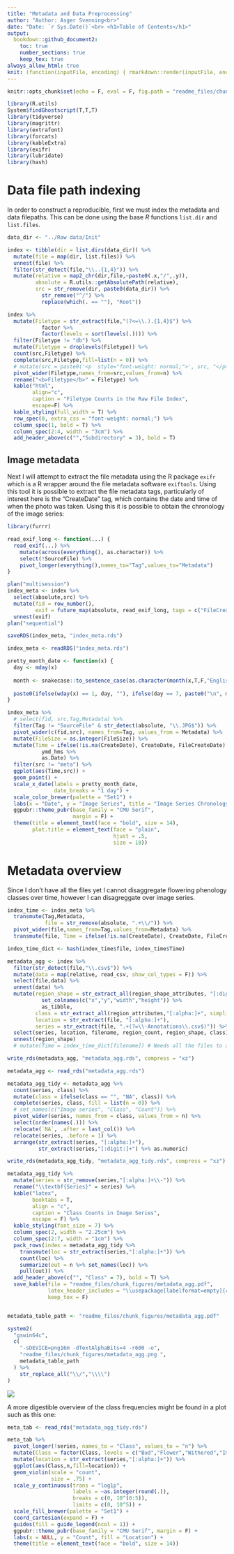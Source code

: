 ```yaml
---
title: "Metadata and Data Preprocessing"
author: "Author: Asger Svenning<br>"
date: "Date: `r Sys.Date()`<br> <h1>Table of Contents</h1>"
output: 
  bookdown::github_document2:
    toc: true
    number_sections: true
    keep_tex: true
always_allow_html: true
knit: (function(inputFile, encoding) { rmarkdown::render(inputFile, encoding = encoding, output_file = file.path(dirname(inputFile), 'README.md')) })
---
```


```r
knitr::opts_chunk$set(echo = F, eval = F, fig.path = "readme_files/chunk_figures/", base.name = getwd(), dpi = 400, dev = "png", dev.args = list(type="cairo-png"))

library(R.utils)
System$findGhostscript(T,T,T)
library(tidyverse)
library(magrittr)
library(extrafont)
library(forcats)
library(kableExtra)
library(exifr)
library(lubridate)
library(hash)
```

\newpage

# Data file path indexing

In order to construct a reproducible, first we must index the metadata and data filepaths. This can be done using the base *R* functions `list.dir` and `list.files`.

```r
data_dir <- "../Raw data/Init"

index <- tibble(dir = list.dirs(data_dir)) %>% 
  mutate(file = map(dir, list.files)) %>% 
  unnest(file) %>% 
  filter(str_detect(file,"\\..{1,4}")) %>% 
  mutate(relative = map2_chr(dir,file,~paste0(.x,"/",.y)),
         absolute = R.utils::getAbsolutePath(relative),
         src = str_remove(dir, paste0(data_dir)) %>% 
           str_remove("^/") %>% 
           replace(which(. == ""), "Root"))

index %>% 
  mutate(Filetype = str_extract(file,"(?<=\\.).{1,4}$") %>% 
           factor %>% 
           factor(levels = sort(levels(.)))) %>% 
  filter(Filetype != "db") %>% 
  mutate(Filetype = droplevels(Filetype)) %>% 
  count(src,Filetype) %>%
  complete(src,Filetype,fill=list(n = 0)) %>% 
  # mutate(src = paste0('<p  style="font-weight: normal;">', src, "</p>")) %>% 
  pivot_wider(Filetype,names_from=src,values_from=n) %>% 
  rename("<b>Filetype</b>" = Filetype) %>%
  kable("html",
        align="c", 
        caption = "Filetype Counts in the Raw File Index", 
        escape=F) %>% 
  kable_styling(full_width = T) %>%
  row_spec(0, extra_css = "font-weight: normal;") %>% 
  column_spec(1, bold = T) %>% 
  column_spec(2:4, width = "3cm") %>% 
  add_header_above(c("","Subdirectory" = 3), bold = T)
```

## Image metadata

Next I will attempt to extract the file metadata using the R package `exifr` which is a R wrapper around the file metadata software `exiftools`. Using this tool it is possible to extract the file metadata tags, particularly of interest here is the "CreateDate" tag, which contains the date and time of when the photo was taken. Using this it is possible to obtain the chronology of the image series:

```r
library(furrr)

read_exif_long <- function(...) {
  read_exif(...) %>% 
    mutate(across(everything(), as.character)) %>% 
    select(!SourceFile) %>% 
    pivot_longer(everything(),names_to="Tag",values_to="Metadata")
}

plan("multisession")
index_meta <- index %>% 
  select(absolute,src) %>% 
  mutate(fid = row_number(),
         exif = future_map(absolute, read_exif_long, tags = c("FileCreateDate","FileSize", "CreateDate","GPSDateTime"))) %>% 
  unnest(exif)
plan("sequential")

saveRDS(index_meta, "index_meta.rds")
```

```r
index_meta <- readRDS("index_meta.rds")

pretty_month_date <- function(x) {
  day <- mday(x)
  
  month <- snakecase::to_sentence_case(as.character(month(x,T,F,"English_Denmark.1252")))
  
  paste0(ifelse(wday(x) == 1, day, ""), ifelse(day == 7, paste0("\n", month), ""))
}

index_meta %>%
  # select(fid, src,Tag,Metadata) %>%
  filter(Tag != "SourceFile" & str_detect(absolute, "\\.JPG$")) %>%
  pivot_wider(c(fid,src), names_from=Tag, values_from = Metadata) %>%
  mutate(FileSize = as.integer(FileSize)) %>% 
  mutate(Time = ifelse(!is.na(CreateDate), CreateDate, FileCreateDate) %>% 
           ymd_hms %>% 
           as.Date) %>% 
  filter(src != "meta") %>% 
  ggplot(aes(Time,src)) +
  geom_point() +
  scale_x_date(labels = pretty_month_date,
               date_breaks = "1 day") +
  scale_color_brewer(palette = "Set1") +
  labs(x = "Date", y = "Image Series", title = "Image Series Chronology") +
  ggpubr::theme_pubr(base_family = "CMU Serif",
                     margin = F) +
  theme(title = element_text(face = "bold", size = 14),
        plot.title = element_text(face = "plain",
                                  hjust = .5,
                                  size = 18))
```


# Metadata overview
Since I don't have all the files yet I cannot disaggregate flowering phenology classes over time, however I can disagreggate over image series. 


```r
index_time <- index_meta %>% 
  transmute(Tag,Metadata,
            file = str_remove(absolute, ".+\\/")) %>% 
  pivot_wider(file,names_from=Tag,values_from=Metadata) %>% 
  transmute(file, Time = ifelse(!is.na(CreateDate), CreateDate, FileCreateDate))

index_time_dict <- hash(index_time$file, index_time$Time)

metadata_agg <- index %>% 
  filter(str_detect(file,"\\.csv$")) %>% 
  mutate(data = map(relative, read_csv, show_col_types = F)) %>% 
  select(file,data) %>%  
  unnest(data) %>% 
  mutate(region_shape = str_extract_all(region_shape_attributes, "[:digit:]+", simplify = T) %>% 
           set_colnames(c("x","y","width","height")) %>% 
           as_tibble,
         class = str_extract_all(region_attributes,"[:alpha:]+", simplify=T)[,2],
         location = str_extract(file, "[:alpha:]+"),
         series = str_extract(file, ".+(?=\\-Annotations\\.csv$)")) %>% 
  select(series, location, filename, region_count, region_shape, class) %>% 
  unnest(region_shape) 
  # mutate(Time = index_time_dict[filename]) # Needs all the files to actually get the time of all images

write_rds(metadata_agg, "metadata_agg.rds", compress = "xz")
```


```r
metadata_agg <- read_rds("metadata_agg.rds")

metadata_agg_tidy <- metadata_agg %>% 
  count(series, class) %>% 
  mutate(class = ifelse(class == "", "NA", class)) %>% 
  complete(series, class, fill = list(n = 0)) %>%
  # set_names(c("Image series", "Class", "Count")) %>% 
  pivot_wider(series, names_from = class, values_from = n) %>% 
  select(order(names(.))) %>% 
  relocate(`NA`, .after = last_col()) %>% 
  relocate(series, .before = 1) %>% 
  arrange(str_extract(series, "[:alpha:]+"),
          str_extract(series,"[:digit:]+") %>% as.numeric) 

write_rds(metadata_agg_tidy, "metadata_agg_tidy.rds", compress = "xz")

metadata_agg_tidy %>% 
  mutate(series = str_remove(series,"[:alpha:]+\\-")) %>% 
  rename("\\textbf{Series}" = series) %>% 
  kable("latex",
        booktabs = T,
        align = "c",
        caption = "Class Counts in Image Series",
        escape = F) %>% 
  kable_styling(font_size = 7) %>% 
  column_spec(2, width = "2.25cm") %>%
  column_spec(2:7, width = "1cm") %>%
  pack_rows(index = metadata_agg_tidy %>% 
    transmute(loc = str_extract(series,"[:alpha:]+")) %>% 
    count(loc) %>% 
    summarize(out = n %>% set_names(loc)) %>% 
    pull(out)) %>% 
  add_header_above(c("", "Class" = 7), bold = T) %>% 
  save_kable(file = "readme_files/chunk_figures/metadata_agg.pdf",
             latex_header_includes = "\\usepackage[labelformat=empty]{caption}",
             keep_tex = F)


metadata_table_path <- "readme_files/chunk_figures/metadata_agg.pdf"

system2(
  "gswin64c",
  c( 
    "-sDEVICE=png16m -dTextAlphaBits=4 -r600 -o",
    "readme_files/chunk_figures/metadata_agg.png ",
    metadata_table_path
  ) %>% 
    str_replace_all("\\/","\\\\")
)
```

![](readme_files/chunk_figures/metadata_agg.png)

A more digestible overview of the class frequencies might be found in a plot such as this one:

```r
meta_tab <- read_rds("metadata_agg_tidy.rds")

meta_tab %>% 
  pivot_longer(!series, names_to = "Class", values_to = "n") %>% 
  mutate(Class = factor(Class, levels = c("Bud","Flower","Withered","Immature","Mature","Gone","NA"))) %>% 
  mutate(location = str_extract(series,"[:alpha:]+")) %>% 
  ggplot(aes(Class,n,fill=location)) +
  geom_violin(scale = "count",
              size = .75) +
  scale_y_continuous(trans = "log1p",
                     labels = ~as.integer(round(.)),
                     breaks = c(0, 10^(0:5)),
                     limits = c(0, 10^5)) +
  scale_fill_brewer(palette = "Set1") +
  coord_cartesian(expand = F) +
  guides(fill = guide_legend(ncol = 1)) +
  ggpubr::theme_pubr(base_family = "CMU Serif", margin = F) +
  labs(x = NULL, y = "Count", fill = "Location") +
  theme(title = element_text(face = "bold", size = 14))
```

